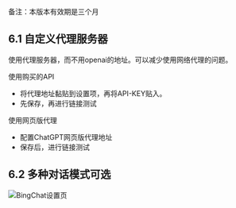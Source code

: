 备注：本版本有效期是三个月

## 6.1 自定义代理服务器
使用代理服务器，而不用openai的地址。可以减少使用网络代理的问题。

使用购买的API
- 将代理地址黏贴到设置项，再将API-KEY贴入。
- 先保存，再进行链接测试

使用网页版代理
- 配置ChatGPT网页版代理地址
- 保存后，进行链接测试

## 6.2 多种对话模式可选
![BingChat设置页](/bingchat.png)

